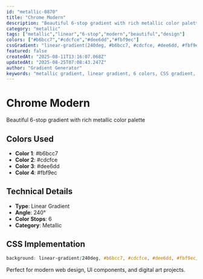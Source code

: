 ```yaml
---
id: "metallic-0870"
title: "Chrome Modern"
description: "Beautiful 6-stop gradient with rich metallic color palette"
category: "metallic"
tags: ["metallic","linear","6-stop","modern","beautiful","design"]
colors: ["#b6bcc7","#cdcfce","#dee6dd","#fbf9ec"]
cssGradient: "linear-gradient(240deg, #b6bcc7, #cdcfce, #dee6dd, #fbf9ec)"
featured: false
createdAt: "2025-08-11T13:16:07.068Z"
updatedAt: "2025-08-25T07:08:43.247Z"
author: "Gradient Generator"
keywords: "metallic gradient, linear gradient, 6 colors, CSS gradient, design, #b6bcc7, #cdcfce, #dee6dd, #fbf9ec"
---
```


# Chrome Modern

Beautiful 6-stop gradient with rich metallic color palette

## Colors Used
- **Color 1**: #b6bcc7
- **Color 2**: #cdcfce
- **Color 3**: #dee6dd
- **Color 4**: #fbf9ec

## Technical Details
- **Type**: Linear Gradient
- **Angle**: 240°
- **Color Stops**: 6
- **Category**: Metallic

## CSS Implementation
```css
background: linear-gradient(240deg, #b6bcc7, #cdcfce, #dee6dd, #fbf9ec);
```

Perfect for modern web design, UI components, and digital art projects.
